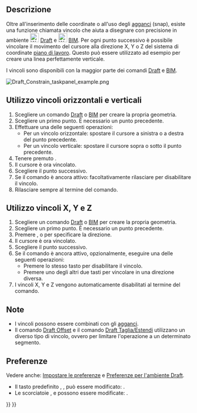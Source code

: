 <languages/>

{{Docnav/it
|[[Draft_Snap/it|Aggancio]]
|[[Draft_Pattern/it|Pattern]]
|[[Draft_Workbench/it|Draft]]
|IconL=
|IconR=
|IconC=Workbench_Draft.svg
}}

{{TOCright}}

<span id="Description"></span>
== Descrizione ==

Oltre all'inserimento delle coordinate o all'uso degli [[Draft_Snap/it|agganci]] (snap), esiste una funzione chiamata vincolo che aiuta a disegnare con precisione in ambiente [[Image:Workbench_Draft.svg|24px]] [[Draft_Workbench/it|Draft]] e [[Image:Workbench_BIM.svg|24px]] [[BIM_Workbench/it|BIM]]. Per ogni punto successivo è possibile vincolare il movimento del cursore alla direzione X, Y o Z del sistema di coordinate [[Draft_SelectPlane/it|piano di lavoro]]. Questo può essere utilizzato ad esempio per creare una linea perfettamente verticale.

I vincoli sono disponibili con la maggior parte dei comandi [[Draft_Workbench/it|Draft]] e [[BIM_Workbench/it|BIM]].

[[Image:Draft_Constrain_taskpanel_example.png]]
{{Caption|Mentre il cursore è vincolato, il pannello delle attività blocca i valori che non vengono modificati}}

<span id="Usage_horizontal_and_vertical_constraints"></span>
== Utilizzo vincoli orizzontali e verticali ==

# Scegliere un comando [[Draft_Workbench/it|Draft]] o [[BIM_Workbench/it|BIM]] per creare la propria geometria.
# Scegliere un primo punto. È necessario un punto precedente.
# Effettuare una delle seguenti operazioni:
#* Per un vincolo orizzontale: spostare il cursore a sinistra o a destra del punto precedente.
#* Per un vincolo verticale: spostare il cursore sopra o sotto il punto precedente.
# Tenere premuto {{KEY|Shift}}.
# Il cursore è ora vincolato.
# Scegliere il punto successivo.
# Se il comando è ancora attivo: facoltativamente rilasciare {{KEY|Shift}} per disabilitare il vincolo.
# Rilasciare sempre {{KEY|Shift}} al termine del comando.

<span id="Usage_X,_Y_and_Z_constraints"></span>
== Utilizzo vincoli X, Y e Z ==

# Scegliere un comando [[Draft_Workbench/it|Draft]] o [[BIM_Workbench/it|BIM]] per creare la propria geometria.
# Scegliere un primo punto. È necessario un punto precedente.
# Premere {{KEY|X}}, {{KEY|Y}} o {{KEY|Z}} per specificare la direzione.
# Il cursore è ora vincolato.
# Scegliere il punto successivo.
# Se il comando è ancora attivo, opzionalmente, eseguire una delle seguenti operazioni:
#* Premere lo stesso tasto per disabilitare il vincolo.
#* Premere uno degli altri due tasti per vincolare in una direzione diversa.
# I vincoli X, Y e Z vengono automaticamente disabilitati al termine del comando.

<span id="Notes"></span>
== Note ==

* I vincoli possono essere combinati con gli [[Draft_Snap/it|agganci]].
* Il comando [[Draft_Offset/it|Draft Offset]] e il comando [[Draft_Trimex/it|Draft Taglia/Estendi]] utilizzano un diverso tipo di vincolo, ovvero per limitare l'operazione a un determinato segmento.

<span id="Preferences"></span>
== Preferenze ==

Vedere anche: [[Preferences_Editor/it|Impostare le preferenze]] e [[Draft_Preferences/it|Preferenze per l'ambiente Draft]].

* Il tasto predefinito {{MenuCommand|Modalità di Vincolo}}, {{KEY|Shift}}, può essere modificato: {{MenuCommand|Modifica → Preferenze... → Draft → Griglia e agganci  → Modalità di Vincolo}}.
* Le scorciatoie {{MenuCommand|X}}, {{MenuCommand|Y}} e {{MenuCommand|Z}} possono essere modificate: {{MenuCommand|Modifica → Preferenze... → Draft → Interfaccia →  Scorciatoie comandi}}.


{{Docnav/it
|[[Draft_Snap/it|Aggancio]]
|[[Draft_Pattern/it|Pattern]]
|[[Draft_Workbench/it|Draft]]
|IconL=
|IconR=
|IconC=Workbench_Draft.svg
}}

{{Draft Tools navi{{#translation:}}}}
{{Userdocnavi{{#translation:}}}}
{{clear}}